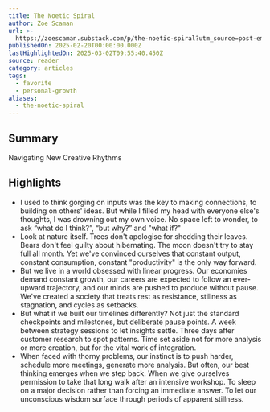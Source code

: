 ```yaml
---
title: The Noetic Spiral
author: Zoe Scaman
url: >-
  https://zoescaman.substack.com/p/the-noetic-spiral?utm_source=post-email-title&publication_id=35235&post_id=157538412&utm_campaign=email-post-title&isFreemail=true&r=og9hp&triedRedirect=true&utm_medium=email
publishedOn: 2025-02-20T00:00:00.000Z
lastHighlightedOn: 2025-03-02T09:55:40.450Z
source: reader
category: articles
tags:
  - favorite
  - personal-growth
aliases:
  - the-noetic-spiral
---
```

## Summary

Navigating New Creative Rhythms

## Highlights
- I used to think gorging on inputs was the key to making connections, to building on others' ideas. But while I filled my head with everyone else's thoughts, I was drowning out my own voice. No space left to wonder, to ask “what do I think?”, “but why?” and "what if?"
- Look at nature itself. Trees don't apologise for shedding their leaves. Bears don't feel guilty about hibernating. The moon doesn't try to stay full all month. Yet we've convinced ourselves that constant output, constant consumption, constant "productivity" is the only way forward.
- But we live in a world obsessed with linear progress. Our economies demand constant growth, our careers are expected to follow an ever-upward trajectory, and our minds are pushed to produce without pause. We've created a society that treats rest as resistance, stillness as stagnation, and cycles as setbacks.
- But what if we built our timelines differently? Not just the standard checkpoints and milestones, but deliberate pause points. A week between strategy sessions to let insights settle. Three days after customer research to spot patterns. Time set aside not for more analysis or more creation, but for the vital work of integration.
- When faced with thorny problems, our instinct is to push harder, schedule more meetings, generate more analysis. But often, our best thinking emerges when we step back. When we give ourselves permission to take that long walk after an intensive workshop. To sleep on a major decision rather than forcing an immediate answer. To let our unconscious wisdom surface through periods of apparent stillness.
